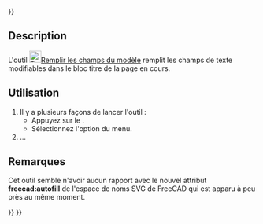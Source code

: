 <languages/>
{{UnfinishedDocu{{#translation:}}}}

{{Docnav/fr
|[[TechDraw_PageTemplate/fr|Page à partir d'un modèle]]
|[[TechDraw_RedrawPage/fr|Redessiner une page]]
|[[TechDraw_Workbench/fr|Atelier TechDraw]]
|IconL=TechDraw_PageTemplate.svg
|IconR=TechDraw_RedrawPage.svg
|IconC=Workbench_TechDraw.svg
}}


{{GuiCommand/fr
|Name=TechDraw FillTemplateFields
|Name/fr=TechDraw Remplir les champs du modèle
|MenuLocation=TechDraw → Page → Mettre à jour les champs du modèle
|Workbenches=[[TechDraw_Workbench/fr|TechDraw]]
|Version=0.20
|SeeAlso=
}}

==Description==

L'outil [[Image:TechDraw_FillTemplateFields.svg|24px]][[TechDraw_FillTemplateFields/fr|Remplir les champs du modèle]] remplit les champs de texte modifiables dans le bloc titre de la page en cours. 

<span id="Usage"></span>
==Utilisation==

# Il y a plusieurs façons de lancer l'outil :
#* Appuyez sur le {{Button|[[Image:TechDraw_FillTemplateFields.svg|16px]] [[TechDraw_FillTemplateFields/fr|Mettre à jour les champs du modèle]]}}.
#* Sélectionnez l'option {{MenuCommand|TechDraw → Page → [[Image:TechDraw_FillTemplateFields.svg|16px]] Mettre à jour les champs du modèle}} du menu.
# ...

<span id="Notes"></span>
==Remarques==

Cet outil semble n'avoir aucun rapport avec le nouvel attribut '''freecad:autofill''' de l'espace de noms SVG de FreeCAD qui est apparu à peu près au même moment. 

{{Docnav/fr
|[[TechDraw_PageTemplate/fr|Page à partir d'un modèle]]
|[[TechDraw_RedrawPage/fr|Redessiner une page]]
|[[TechDraw_Workbench/fr|Atelier TechDraw]]
|IconL=TechDraw_PageTemplate.svg
|IconR=TechDraw_RedrawPage.svg
|IconC=Workbench_TechDraw.svg
}}

{{TechDraw Tools navi{{#translation:}}}}
{{Userdocnavi{{#translation:}}}}
{{clear}}